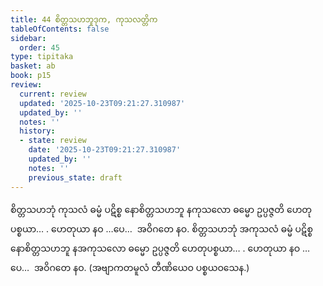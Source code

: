 ```yaml
---
title: 44 စိတ္တသဟဘူဒုက, ကုသလတ္တိက
tableOfContents: false
sidebar:
  order: 45
type: tipitaka
basket: ab
book: p15
review:
  current: review
  updated: '2025-10-23T09:21:27.310987'
  updated_by: ''
  notes: ''
  history:
  - state: review
    date: '2025-10-23T09:21:27.310987'
    updated_by: ''
    notes: ''
    previous_state: draft
---
```



<ReviewStatus review={frontmatter.review} showDetails={true} />

<HypothesisAnnotation frontmatter={frontmatter} />

<DynamicBreadcrumb />

<Division number="53" book="p15" e="ch" v="40" p="230">

<Paragraph number="154" book="p15">
စိတ္တသဟဘုံ ကုသလံ ဓမ္မံ ပဋိစ္စ နောစိတ္တသဟဘူ နကုသလော ဓမ္မော ဥပ္ပဇ္ဇတိ ဟေတုပစ္စယာ… . ဟေတုယာ နဝ …ပေ…  အဝိဂတေ နဝ.
</Paragraph>

<Paragraph number="155" book="p15">
စိတ္တသဟဘုံ အကုသလံ ဓမ္မံ ပဋိစ္စ နောစိတ္တသဟဘူ နအကုသလော ဓမ္မော ဥပ္ပဇ္ဇတိ ဟေတုပစ္စယာ… . ဟေတုယာ နဝ …ပေ…  အဝိဂတေ နဝ. (အဗျာကတမူလံ တီဏိယေဝ ပစ္စယဝသေန.)
</Paragraph>
</Division>